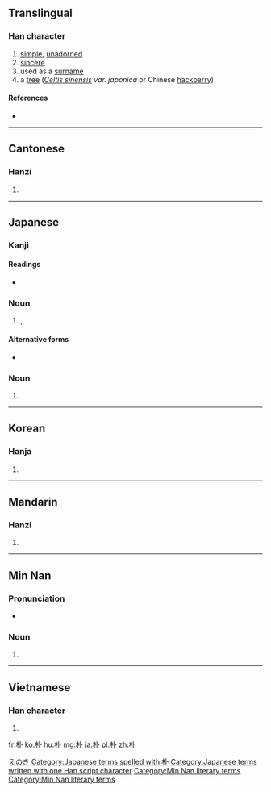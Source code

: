 {{also|樸}}
==Translingual==
{{zh-hanzi-box|朴|朴/[[樸]]}}
===Han character===
{{Han char|rn=75|rad=木|as=02|sn=6|four=4390<sub>0</sub>|canj=木卜 (DY)|ids=⿰[[木]][[卜]]}}

# [[simple]], [[unadorned]]
# [[sincere]]
# used as a [[surname]]
# a [[tree]] (''[[w:Celtis sinensis|Celtis sinensis]] var. japonica'' or Chinese [[hackberry]])

====References====
* {{Han ref|kx=0510.040|dkj=14428|dj=0894.030|hdz=21154.020|uh=6734|ud=26420|bh=A6B5|bd=42677}}

----

==Cantonese==

===Hanzi===
{{yue-hanzi|jyut=[[piu4]], [[pok3]]|y=piu4, pok3|tra=樸}}

# {{defn|lang=yue|sort=木02}}

----

==Japanese==

===Kanji===
{{ja-kanji|grade=c|rs=木02}}

====Readings====
* {{ja-readings|on=[[ぼく]] (boku), [[ほく]] (hoku), [[はく]] (haku)|kun=[[ほお]] (hoo)}}

===Noun===
{{ja-noun|k|hira=えのき|rom=enoki}} 

# {{vern|Japanese hackberry|pedia=1}}, {{taxlink|Celtis sinensis var. japonica|variety|noshow=1}}

====Alternative forms====
* {{l|ja|榎}}

===Noun===
{{ja-noun|k|hira=ほお|rom=hō}} 

# {{alternative form of|ホオノキ|lang=ja}}

[[Category:ja:Trees|えのき]]
[[Category:Japanese terms spelled with 朴]]
[[Category:Japanese terms written with one Han script character]]
----

==Korean==

===Hanja===
{{ko-hanja|hangeul=박|eumhun=후박나무|rv=bak|mr=pak|y=pak}}

# {{defn|lang=ko|sort=木02}}

----

==Mandarin==

===Hanzi===
{{cmn-hanzi|tra=樸|pin=[[pú]] ([[pu2]])|wg=p'u<sup>2</sup>}}

# {{defn|lang=cmn|sort=木02}}

----

==Min Nan==

===Pronunciation===
* {{IPA|[pʰɔ˥]|lang=nan}}

===Noun===
{{nan-noun|ts|poj=phoh|pojt=phoh|rs=phoh1}}

# {{defn|nan}}

[[Category:Min Nan literary terms]]
[[Category:Min Nan literary terms]]
----
==Vietnamese==

===Han character===
{{vi-hantu|[[phác]], [[phắc]], [[vóc]]|rs=木12}}

# {{defn|lang=vi|sort=木12}}
[[fr:朴]]
[[ko:朴]]
[[hu:朴]]
[[mg:朴]]
[[ja:朴]]
[[pl:朴]]
[[zh:朴]]